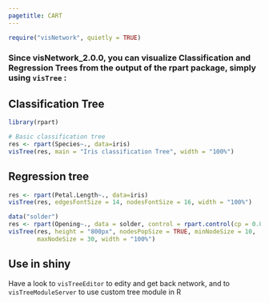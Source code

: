 ```yaml
---
pagetitle: CART
---
```


```r
require("visNetwork", quietly = TRUE)
```

### Since __visNetwork_2.0.0__, you can visualize Classification and Regression Trees from the output of the **rpart** package, simply using ``visTree`` : 

## Classification Tree

```r
library(rpart)

# Basic classification tree
res <- rpart(Species~., data=iris)
visTree(res, main = "Iris classification Tree", width = "100%")
```

## Regression tree

```r
res <- rpart(Petal.Length~., data=iris)
visTree(res, edgesFontSize = 14, nodesFontSize = 16, width = "100%")
```

```r
data("solder")
res <- rpart(Opening~., data = solder, control = rpart.control(cp = 0.00005))
visTree(res, height = "800px", nodesPopSize = TRUE, minNodeSize = 10, 
        maxNodeSize = 30, width = "100%")
```

## Use in shiny

Have a look to ``visTreeEditor`` to edity and get back network, and to ``visTreeModuleServer`` to use custom tree module in R